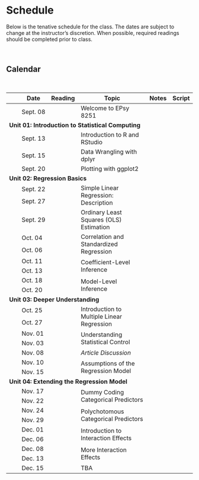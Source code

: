 # Schedule

Below is the tenative schedule for the class. The dates are subject to change at the instructor's discretion. When possible, required readings should be completed prior to class.

<br />

## Calendar

<br />

<table class="table">

<thead>
<tr>
<th style="width:10%;text-align:center"></th>
<th style="width:10%;">Date</th>
<th style="width:10%;text-align:center">Reading</th>
<th style="width:50%;">Topic</th>
<th style="width:10%;text-align:center">Notes</th>
<th style="width:10%;text-align:center">Script</th>
</tr>
</thead>

<!-- <thead> -->
<!-- <tr> -->
<!-- <th style="width:10%;text-align:center"></th> -->
<!-- <th style="width:10%;">T/R</th> -->
<!-- <th style="width:10%;">M/W</th> -->
<!-- <th style="width:10%;text-align:center">Reading</th> -->
<!-- <th style="width:40%;">Topic</th> -->
<!-- <th style="width:10%;text-align:center">Notes</th> -->
<!-- <th style="width:10%;text-align:center">Script</th> -->
<!-- </tr> -->
<!-- </thead> -->

<tbody>

<!-- <span style="margin-left:5px; color:#5a067d;font-size:12px;">*[Notes and Script file updated 09-24-2019]*</span></td> -->



<tr>
<td align="center" style="vertical-align:middle;">&nbsp;</td>
<!-- <td>Sept. 03</td> -->
<td>Sept. 08</td>
<td align="center" style="vertical-align:middle;">
  [<span class="fa fa-book" style="color: #ff2600; font-size: 20px;"></span>](#readings)
</td>
<td>Welcome to EPsy 8251</td>
<td align="center" style="vertical-align:middle;">
  <span class="fas fa-link" style="color: #f1f1f1; font-size: 20px;"></span>
</td>
<td align="center" style="vertical-align:middle;">
  <span class="fa fa-code" style="color: #f1f1f1; font-size: 20px;"></span>
</td>
</tr>


<!-- Unit 01: INTRODUCTION TO STATISTICAL COMPUTING -->

<tr>
<td colspan="7"><b>Unit 01: Introduction to Statistical Computing</b></td>
</tr>

<tr>
<td align="center" style="vertical-align:middle;"></td>
<!-- <td>Sept. 05</td> -->
<td>Sept. 13</td>
<td align="center" style="vertical-align:middle;">
  [<span class="fa fa-book" style="color: #ff2600; font-size: 20px;"></span>](#readings)
</td>
<td>Introduction to R and RStudio</td>
<td align="center" style="vertical-align:middle;">
  [<span class="fas fa-link" style="color: #ff2600; font-size: 20px;"></span>](http://zief0002.github.io/epsy-8251/misc/01-introduction-to-r.html)
</td>
<td align="center" style="vertical-align:middle;">
  <span class="fa fa-code" style="color: #f1f1f1; font-size: 20px;"></span>
</td>
</tr>

<tr>
<td align="center" style="vertical-align:middle;"></td>
<!-- <td>Sept. 10</td> -->
<td>Sept. 15</td>
<td align="center" style="vertical-align:middle;">
  [<span class="fa fa-book" style="color: #ff2600; font-size: 20px;"></span>](#readings)
</td>
<td>Data Wrangling with dplyr</td>
<td align="center" style="vertical-align:middle;">
  [<span class="fas fa-link" style="color: #ff2600; font-size: 20px;"></span>](http://zief0002.github.io/epsy-8251/misc/02-data-wrangling-with-dplyr.html)
</td>
<td align="center" style="vertical-align:middle;">
  [<span class="fa fa-code" style="color: #ff2600; font-size: 20px;"></span>](https://github.com/zief0002/epsy-8251/raw/master/scripts/02-data-wrangling-with-dplyr.R)
</td>
</tr>

<tr>
<td align="center" style="vertical-align:middle;"></td>
<!-- <td>Sept. 12</td> -->
<td>Sept. 20</td>
<td align="center" style="vertical-align:middle;">
  [<span class="fa fa-book" style="color: #ff2600; font-size: 20px;"></span>](#readings)
</td>
<td>Plotting with ggplot2</td>
<td align="center" style="vertical-align:middle;">
  [<span class="fas fa-link" style="color: #ff2600; font-size: 20px;"></span>](http://zief0002.github.io/epsy-8251/misc/03-plotting-with-ggplot2.html)
</td>
<td align="center" style="vertical-align:middle;">
  [<span class="fa fa-code" style="color: #ff2600; font-size: 20px;"></span>](https://github.com/zief0002/epsy-8251/raw/master/scripts/03-plotting-with-ggplot2.R)
</td>
</tr>


<!-- Unit 02: REGRESSION BASICS -->

<tr>
<td colspan="7"><b>Unit 02: Regression Basics</b></td>
</tr>

<tr>
<td align="center" style="vertical-align:middle;"></td>
<!-- <td>Sept. 17</td> -->
<td>Sept. 22</td>
<td align="center" style="vertical-align:middle;" rowspan="2">
  [<span class="fa fa-book" style="color: #ff2600; font-size: 20px;"></span>](#readings)
</td>
<td style="vertical-align:middle;" rowspan="2">Simple Linear Regression: Description
<td align="center" style="vertical-align:middle;" rowspan="2">
  [<span class="fas fa-link" style="color: #ff2600; font-size: 20px;"></span>](https://zief0002.github.io/modeling/slrd.html#slrd)
</td>
<td align="center" style="vertical-align:middle;" rowspan="2">
  [<span class="fa fa-code" style="color: #ff2600; font-size: 20px;"></span>](https://github.com/zief0002/epsy-8251/raw/master/scripts/04-simple-linear-regression-description.R)
</td>
</tr>

<tr>
<td align="center" style="vertical-align:middle;"></td>
<!-- <td>Sept. 19</td> -->
<td>Sept. 27</td>
</tr>


<tr>
<td align="center" style="vertical-align:middle;"></td>
<!-- <td>Sept. 24</td> -->
<td>Sept. 29</td>
<td align="center" style="vertical-align:middle;">
  [<span class="fa fa-book" style="color: #ff2600; font-size: 20px;"></span>](#readings)
</td>
<td style="vertical-align:middle;">Ordinary Least Squares (OLS) Estimation
<td align="center" style="vertical-align:middle;">
  [<span class="fas fa-link" style="color: #ff2600; font-size: 20px;"></span>](https://zief0002.github.io/modeling/ordinary-least-squares-ols-estimation.html#ordinary-least-squares-ols-estimation)
</td>
<td align="center" style="vertical-align:middle;">
  [<span class="fa fa-code" style="color: #ff2600; font-size: 20px;"></span>](https://github.com/zief0002/epsy-8251/raw/master/scripts/05-ordinary-least-squares-estimation.R)
</td>
</tr>


<tr>
<td align="center" style="vertical-align:middle;"></td>
<!-- <td>Sept. 26</td> -->
<td>Oct. 04</td>
<td align="center" style="vertical-align:middle;" rowspan="2">
  <a href="preparation.html#corr">
    <span class="fa fa-book" style="color: #ff2600; font-size: 20px;"></span>
  </a>
</td>
<td style="vertical-align:middle;" rowspan="2">Correlation and Standardized Regression</td>
<td align="center" style="vertical-align:middle;" rowspan="2">
  [<span class="fas fa-link" style="color: #ff2600; font-size: 20px;"></span>](#readings)
</td>
<td align="center" style="vertical-align:middle;" rowspan="2">
  [<span class="fa fa-code" style="color: #ff2600; font-size: 20px;"></span>](https://github.com/zief0002/epsy-8251/raw/master/scripts/06-correlation-and-standrdized-regression.R)
</td>
</tr>

<tr>
<td align="center" style="vertical-align:middle;"></td>
<!-- <td>Oct. 01</td> -->
<td>Oct. 06</td>
</tr>


<tr>
<td align="center" style="vertical-align:middle;"></td>
<!-- <td>Oct. 03</td> -->
<td>Oct. 11</td>
<td align="center" style="vertical-align:middle;" rowspan="2">
  [<span class="fa fa-book" style="color: #ff2600; font-size: 20px;"></span>](#readings)
</td>
<td style="vertical-align:middle;" rowspan="2">Coefficient-Level Inference</td>
<td align="center" style="vertical-align:middle;" rowspan="2">
  [<span class="fas fa-link" style="color: #ff2600; font-size: 20px;"></span>](https://zief0002.github.io/modeling/coefinf.html#coefinf)
</td>
<td align="center" style="vertical-align:middle;" rowspan="2">
  [<span class="fa fa-code" style="color: #ff2600; font-size: 20px;"></span>](https://github.com/zief0002/epsy-8251/raw/master/scripts/07-coefficient-level-inference.R)
</td>
</tr>


<tr>
<td align="center" style="vertical-align:middle;"></td>
<!-- <td>Oct. 08</td> -->
<td>Oct. 13</td>
</tr>


<tr>
<td align="center" style="vertical-align:middle;"></td>
<!-- <td>Oct. 10</td> -->
<td>Oct. 18</td>
<td align="center" style="vertical-align:middle;" rowspan="2">
  [<span class="fa fa-book" style="color: #ff2600; font-size: 20px;"></span>](#readings)
</td>
<td style="vertical-align:middle;" rowspan="2">Model-Level Inference</td>
<td align="center" style="vertical-align:middle;" rowspan="2">
  [<span class="fas fa-link" style="color: #ff2600; font-size: 20px;"></span>](https://zief0002.github.io/modeling/modinf.html#modinf)
</td>
<td align="center" style="vertical-align:middle;" rowspan="2">
  [<span class="fa fa-code" style="color: #ff2600; font-size: 20px;"></span>](https://github.com/zief0002/epsy-8251/raw/master/scripts/08-model-level-inference.R)
</td>
</tr>


<tr>
<td align="center" style="vertical-align:middle;"></td>
<!-- <td>Oct. 15</td> -->
<td>Oct. 20</td>
</tr>


<!-- Unit 03: DEEPER UNDERSTANDING -->


<tr>
<td colspan="7"><b>Unit 03: Deeper Understanding</b></td>
</tr>


<tr>
<td align="center" style="vertical-align:middle;"></td>
<!-- <td>Oct. 17</td> -->
<td>Oct. 25</td>
<td align="center" style="vertical-align:middle;" rowspan="2">
  [<span class="fa fa-book" style="color: #ff2600; font-size: 20px;"></span>](#readings)
</td>
<td style="vertical-align:middle;" rowspan="2">Introduction to Multiple Linear Regression</td>
<td align="center" style="vertical-align:middle;" rowspan="2">
  [<span class="fas fa-link" style="color: #ff2600; font-size: 20px;"></span>](https://zief0002.github.io/modeling/multreg.html#multreg)
</td>
<td align="center" style="vertical-align:middle;" rowspan="2">
  [<span class="fa fa-code" style="color: #ff2600; font-size: 20px;"></span>](https://github.com/zief0002/epsy-8251/raw/master/scripts/09-introduction-to-multiple-regression.R)
</td>
</tr>

<tr>
<td align="center" style="vertical-align:middle;"></td>
<!-- <td>Oct. 22</td> -->
<td>Oct. 27</td>
</tr>

<!-- UNDERSTANDING STATISTICAL CONTROL -->

<tr>
<td align="center" style="vertical-align:middle;"></td>
<!-- <td>Oct. 24</td> -->
<td>Nov. 01</td>
<td align="center" style="vertical-align:middle;" rowspan="2">
  [<span class="fa fa-book" style="color: #ff2600; font-size: 20px;"></span>](#readings)
</td>
<td style="vertical-align:middle;" rowspan="2">Understanding Statistical Control</td>
<td align="center" style="vertical-align:middle;" rowspan="2">
  [<span class="fas fa-link" style="color: #ff2600; font-size: 20px;"></span>](https://zief0002.github.io/modeling/statcontrol.html#statcontrol)
</td>
<td align="center" style="vertical-align:middle;" rowspan="2">
  [<span class="fa fa-code" style="color: #ff2600; font-size: 20px;"></span>](https://github.com/zief0002/epsy-8251/raw/master/scripts/10-understanding-statistical-control.R)
</td>
</tr>

<tr>
<td align="center" style="vertical-align:middle;"></td>
<!-- <td>Oct. 29</td> -->
<td>Nov. 03</td>
</tr>


<tr>
<td align="center" style="vertical-align:middle;"></td>
<!-- <td>Sept. 24</td> -->
<td>Nov. 08</td>
<td align="center" style="vertical-align:middle;">
  <!-- <a href="preparation.html#control"> -->
  <!--   <span class="fa fa-book" style="color: #ff2600; font-size: 20px;"></span> -->
  <!-- </a> -->
</td>
<td style="vertical-align:middle;">*Article Discussion*
<td align="center" style="vertical-align:middle;"></td>
<td align="center" style="vertical-align:middle;"></td>
</tr>


<tr>
<td align="center" style="vertical-align:middle;"></td>
<!-- <td>Oct. 31</td> -->
<td>Nov. 10</td>
<td align="center" style="vertical-align:middle;" rowspan="2">
  [<span class="fa fa-book" style="color: #ff2600; font-size: 20px;"></span>](#readings)
</td>
<td style="vertical-align:middle;" rowspan="2">Assumptions of the Regression Model</td>
<td align="center" style="vertical-align:middle;" rowspan="2">
  [<span class="fas fa-link" style="color: #ff2600; font-size: 20px;"></span>](https://zief0002.github.io/modeling/assumptions.html#assumptions)
</td>
<td align="center" style="vertical-align:middle;" rowspan="2">
  [<span class="fa fa-code" style="color: #ff2600; font-size: 20px;"></span>](https://github.com/zief0002/epsy-8251/raw/master/scripts/11-distributional-assumptions-underlying-the-regression-model.R)
</td>
</tr>

<tr>
<td align="center" style="vertical-align:middle;"></td>
<!-- <td>Nov. 05</td> -->
<td>Nov. 15</td>
</tr>


<!-- Unit 04: EXTENDING THE REGRESSION MODEL -->

<tr>
<td colspan="7"><b>Unit 04: Extending the Regression Model</b></td>
</tr>


<tr>
<td align="center" style="vertical-align:middle;"></td>
<!-- <td>Nov. 07</td> -->
<td>Nov. 17</td>
<td align="center" style="vertical-align:middle;" rowspan="2">
  [<span class="fa fa-book" style="color: #ff2600; font-size: 20px;"></span>](#readings)
</td>
<td style="vertical-align:middle;" rowspan="2">Dummy Coding Categorical Predictors</td>
<td align="center" style="vertical-align:middle;" rowspan="2">
  [<span class="fas fa-link" style="color: #ff2600; font-size: 20px;"></span>](https://zief0002.github.io/modeling/dummy.html#dummy)
</td>
<td align="center" style="vertical-align:middle;" rowspan="2">
  [<span class="fa fa-code" style="color: #ff2600; font-size: 20px;"></span>](https://github.com/zief0002/epsy-8251/raw/master/scripts/12-dummy-coding-categorical-predictors.R)
</td>
</tr>

<tr>
<td align="center" style="vertical-align:middle;"></td>
<!-- <td>Nov. 12</td> -->
<td>Nov. 22</td>
</tr>


<tr>
<td align="center" style="vertical-align:middle;"></td>
<!-- <td>Nov. 19</td> -->
<td>Nov. 24</td>
<td align="center" style="vertical-align:middle;" rowspan="2">
  [<span class="fa fa-book" style="color: #ff2600; font-size: 20px;"></span>](#readings)
</td>
<td style="vertical-align:middle;" rowspan="2">Polychotomous Categorical Predictors</td>
<td align="center" style="vertical-align:middle;" rowspan="2">
  [<span class="fas fa-link" style="color: #ff2600; font-size: 20px;"></span>](https://zief0002.github.io/modeling/polychotomous.html#polychotomous)
</td>
<td align="center" style="vertical-align:middle;" rowspan="2">
  [<span class="fa fa-code" style="color: #ff2600; font-size: 20px;"></span>](https://github.com/zief0002/epsy-8251/raw/master/scripts/14-polychotomous-categorical-predictors.R)
</td>
</tr>


<tr>
<td align="center" style="vertical-align:middle;"></td>
<!-- <td>Nov. 21</td> -->
<td>Nov. 29</td>
</tr>


<tr>
<td align="center" style="vertical-align:middle;"></td>
<!-- <td>Nov. 26</td> -->
<td>Dec. 01</td>
<td align="center" style="vertical-align:middle;" rowspan="2">
  [<span class="fa fa-book" style="color: #ff2600; font-size: 20px;"></span>](#readings)
</td>
<td style="vertical-align:middle;" rowspan="2">Introduction to Interaction Effects</td>
<td align="center" style="vertical-align:middle;" rowspan="2">
  [<span class="fas fa-link" style="color: #ff2600; font-size: 20px;"></span>](https://zief0002.github.io/modeling/interaction-01.html#interaction-01)
</td>
<td align="center" style="vertical-align:middle;" rowspan="2">
  [<span class="fa fa-code" style="color: #ff2600; font-size: 20px;"></span>](https://github.com/zief0002/epsy-8251/raw/master/scripts/15-introduction-to-interaction-effects.R)
</td>
</tr>


<tr>
<td align="center" style="vertical-align:middle;"></td>
<!-- <td>Dec. 03</td> -->
<td>Dec. 06</td>
</tr>

<tr>
<td align="center" style="vertical-align:middle;"></td>
<!-- <td>Dec. 09</td> -->
<td>Dec. 08</td>
<td align="center" style="vertical-align:middle;" rowspan="2">
  [<span class="fa fa-book" style="color: #ff2600; font-size: 20px;"></span>](#readings)
</td>
<td style="vertical-align:middle;" rowspan="2">More Interaction Effects</td>
<td align="center" style="vertical-align:middle;" rowspan="2">
  [<span class="fas fa-link" style="color: #ff2600; font-size: 20px;"></span>](https://zief0002.github.io/modeling/interaction-02.html#interaction-02)
</td>
<td align="center" style="vertical-align:middle;" rowspan="2">
  [<span class="fa fa-code" style="color: #ff2600; font-size: 20px;"></span>](https://github.com/zief0002/epsy-8251/raw/master/scripts/16-more-interaction-effects.R)
</td>
</tr>

<tr>
<td align="center" style="vertical-align:middle;"></td>
<td>Dec. 13</td>
</tr>


<tr>
<td align="center" style="vertical-align:middle;"></td>
<td>Dec. 15</td>
<td align="center" style="vertical-align:middle;"></td>
<td style="vertical-align:middle;">TBA</td>
<td align="center" style="vertical-align:middle;"></td>
<td align="center" style="vertical-align:middle;"></td>
</tr>

</tbody>
</table>    

